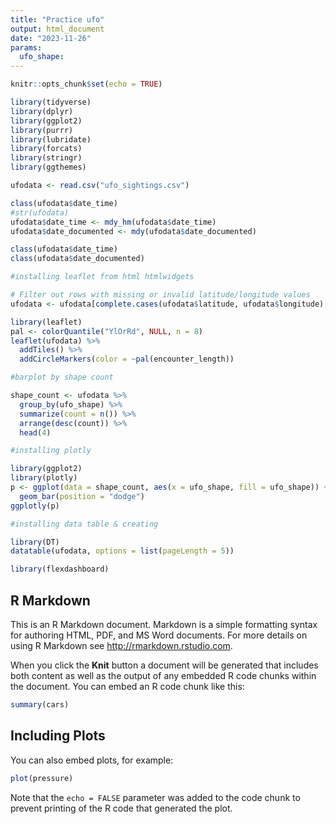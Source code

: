 ```yaml
---
title: "Practice ufo"
output: html_document
date: "2023-11-26"
params:
  ufo_shape: 
---
```


```r
knitr::opts_chunk$set(echo = TRUE)
```

```r
library(tidyverse)
library(dplyr)
library(ggplot2)
library(purrr)
library(lubridate)
library(forcats)
library(stringr)
library(ggthemes)

```


```r
ufodata <- read.csv("ufo_sightings.csv")

```


```r
class(ufodata$date_time)
#str(ufodata)
ufodata$date_time <- mdy_hm(ufodata$date_time)
ufodata$date_documented <- mdy(ufodata$date_documented)

```

```r
class(ufodata$date_time)
class(ufodata$date_documented)
```

```r
#installing leaflet from html htmlwidgets

# Filter out rows with missing or invalid latitude/longitude values
ufodata <- ufodata[complete.cases(ufodata$latitude, ufodata$longitude), ]

library(leaflet)
pal <- colorQuantile("YlOrRd", NULL, n = 8)
leaflet(ufodata) %>% 
  addTiles() %>%
  addCircleMarkers(color = ~pal(encounter_length))

```



```r
#barplot by shape count 

shape_count <- ufodata %>%
  group_by(ufo_shape) %>%
  summarize(count = n()) %>%
  arrange(desc(count)) %>%
  head(4)

```



```r
#installing plotly

library(ggplot2)
library(plotly)
p <- ggplot(data = shape_count, aes(x = ufo_shape, fill = ufo_shape)) +
  geom_bar(position = "dodge")
ggplotly(p)
```





```r
#installing data table & creating 

library(DT)
datatable(ufodata, options = list(pageLength = 5))
```


```r
library(flexdashboard)
```



## R Markdown

This is an R Markdown document. Markdown is a simple formatting syntax for authoring HTML, PDF, and MS Word documents. For more details on using R Markdown see <http://rmarkdown.rstudio.com>.

When you click the **Knit** button a document will be generated that includes both content as well as the output of any embedded R code chunks within the document. You can embed an R code chunk like this:

```r
summary(cars)
```

## Including Plots

You can also embed plots, for example:

```r
plot(pressure)
```

Note that the `echo = FALSE` parameter was added to the code chunk to prevent printing of the R code that generated the plot.
